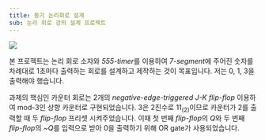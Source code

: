```yaml
---
title: 동기 논리회로 설계
sub: 논리 회로 강의 설계 프로젝트
---
```


<Image src={circuit_diagram} caption="Circuit Diagram" />

본 프로젝트는 논리 회로 소자와 *555-timer*를 이용하여 *7-segment*에 주어진 숫자를 차례대로 1초마다 출력하는 회로를 설계하고 제작하는 것이 목표입니다.
저는 0, 1, 3을 출력해야 했습니다.

과제의 핵심인 카운터 회로는 2개의 *negative-edge-triggered J-K flip-flop* 이용하여 mod-3인 상향 카운터로 구현되었습니다.
3은 2진수로 11<sub>(2)</sub>이므로 카운터가 2를 출력할 때 두 *flip-flop* 프리셋 시켜주었습니다.
이때 첫 번째 *flip-flop*의 *Q*와 두 번째 *flip-flop*의 *~Q*를 입력으로 받아 0을 출력하기 위해 OR gate가 사용되었습니다.
